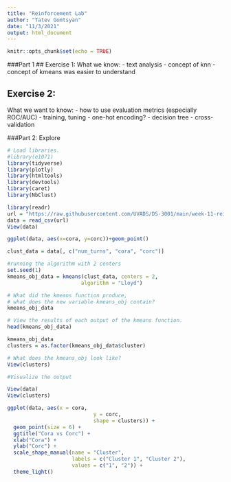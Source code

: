 ```yaml
---
title: "Reinforcement Lab"
author: "Tatev Gomtsyan"
date: "11/3/2021"
output: html_document
---
```


```r
knitr::opts_chunk$set(echo = TRUE)
```
###Part 1
## Exercise 1:
What we know:
- text analysis 
- concept of knn
- concept of kmeans was easier to understand

## Exercise 2:
What we want to know:
- how to use evaluation metrics (especially ROC/AUC)
- training, tuning 
- one-hot encoding?
- decision tree
- cross-validation 

###Part 2: Explore 

```r
# Load libraries.
#library(e1071)
library(tidyverse)
library(plotly)
library(htmltools)
library(devtools)
library(caret)
library(NbClust)

```

```r
library(readr)
url = "https://raw.githubusercontent.com/UVADS/DS-3001/main/week-11-reinforcement-lab/data-frame.csv"
data = read_csv(url)
View(data)

ggplot(data, aes(x=cora, y=corc))+geom_point()
```

```r
clust_data = data[, c("num_turns", "cora", "corc")]

#running the algorithm with 2 centers
set.seed(1)
kmeans_obj_data = kmeans(clust_data, centers = 2, 
                        algorithm = "Lloyd") 

# What did the kmeans function produce, 
# what does the new variable kmeans_obj contain?
kmeans_obj_data

# View the results of each output of the kmeans function.
head(kmeans_obj_data)
```
```r
kmeans_obj_data
clusters = as.factor(kmeans_obj_data$cluster)

# What does the kmeans_obj look like?
View(clusters)
```

```r
#Visualize the output

View(data)
View(clusters)

ggplot(data, aes(x = cora, 
                            y = corc,
                            shape = clusters)) + 
  geom_point(size = 6) +
  ggtitle("Cora vs Corc") +
  xlab("Cora") +
  ylab("Corc") +
  scale_shape_manual(name = "Cluster", 
                     labels = c("Cluster 1", "Cluster 2"),
                     values = c("1", "2")) +
  theme_light()
```


